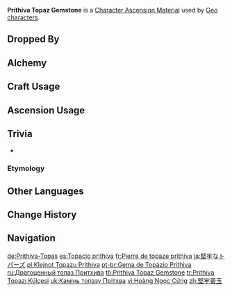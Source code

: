 {{Item Infobox
|title        = Prithiva Topaz Gem&shy;stone
|id           = 104174
|image        = Item Prithiva Topaz Gemstone.png
|type         = Character Ascension Materials
|invCategory  = Character Development Items
|group        = Prithiva Topaz
|group2       = Ascension Gems
|quality      = 5
|description  = Character Ascension material.<br>"The currencies that flow through this land are my flesh and blood.<br>For thus did I become the guarantor of the people's hard work, wisdom, and future.<br>This is the trust I have placed in them. Betray it, and you taint my blood."
|source1      = Dropped by [[Normal Bosses]] and [[Weekly Bosses]] (Lv. 75+)
|source2      = [[Alchemy]] (AR 45+)
}}
'''Prithiva Topaz Gemstone''' is a [[Character Ascension Material]] used by [[Geo]] [[characters]].

==Dropped By==
{{Dropped By|level=75}}

==Alchemy==
{{Recipe
|type = Crafting
|Prithiva Topaz Chunk = 3
|Mora = 2,700
|sort = Prithiva Topaz Chunk;Mora
}}
{{Recipe
|type = Converting
|Agnidus Agate Gemstone = 1
|Dust of Azoth = 27
|sort = Agnidus Agate Gemstone;Dust of Azoth
}}
{{Recipe
|type = Converting
|Varunada Lazurite Gemstone = 1
|Dust of Azoth = 27
|sort = Varunada Lazurite Gemstone;Dust of Azoth
}}
{{Recipe
|type = Converting
|Nagadus Emerald Gemstone = 1
|Dust of Azoth = 27
|sort = Nagadus Emerald Gemstone;Dust of Azoth
}}
{{Recipe
|type = Converting
|Vajrada Amethyst Gemstone = 1
|Dust of Azoth = 27
|sort = Vajrada Amethyst Gemstone;Dust of Azoth
}}
{{Recipe
|type = Converting
|Vayuda Turquoise Gemstone = 1
|Dust of Azoth = 27
|sort = Vayuda Turquoise Gemstone;Dust of Azoth
}}
{{Recipe
|type = Converting
|Shivada Jade Gemstone = 1
|Dust of Azoth = 27
|sort = Shivada Jade Gemstone;Dust of Azoth
}}
==Craft Usage==
{{Craft Usage}}

==Ascension Usage==
{{Ascension Usage}}

==Trivia==
* {{Transclude|Prithiva Topaz|PrithivaQuote|section=1}}
===Etymology===
{{Transclude|Prithiva Topaz|Etymology}}

==Other Languages==
{{Other Languages
|en      = Prithiva Topaz Gemstone
|zhs     = 坚牢黄玉
|zhs_rm  = Jiānláo Huángyù
|zht     = 堅牢黃玉
|zht_rm  = Jiānláo Huángyù
|zh_tl   = Sturdy Topaz
|ja      = 堅牢なトパーズ
|ja_rm   = Kenrou na Topaazu
|ja_tl   = Sturdy Topaz
|ko      = 단단한 황옥
|ko_rm   = 
|ko_tl   = Solid Topaz
|es      = Topacio prithiva
|es_tl   = Prithiva Topaz
|fr      = Pierre de topaze prithiva
|fr_tl   = Prithiva Topaz Stone
|ru      = Драгоценный топаз Притхива
|ru_tl   = Precious Prithiva Topaz
|th      = Prithiva Topaz Gemstone
|vi      = Hoàng Ngọc Cứng
|vi_tl   = 
|de      = Prithiva-Topas
|de_tl   = Prithiva Topaz
|id      = Prithiva Topaz Gemstone
|pt      = Gema de Topázio Prithiva
|pt_tl   = 
|tr      = Prithiva Topazı Külçesi
|tr_tl   = Prithiva Topaz Nugget
|it      = Gemma di topazio Prithiva
|it_tl   = Prithiva Topaz Gem
}}

==Change History==
{{Change History|1.0}}

==Navigation==
{{Development Item Navbox|Character Ascension Materials}}

[[de:Prithiva-Topas]]
[[es:Topacio prithiva]]
[[fr:Pierre de topaze prithiva]]
[[ja:堅牢なトパーズ]]
[[pl:Klejnot Topazu Prithiva]]
[[pt-br:Gema de Topázio Prithiva]]
[[ru:Драгоценный топаз Притхива]]
[[th:Prithiva Topaz Gemstone]]
[[tr:Prithiva Topazı Külçesi]]
[[uk:Камінь топазу Прітхва]]
[[vi:Hoàng Ngọc Cứng]]
[[zh:堅牢黃玉]]